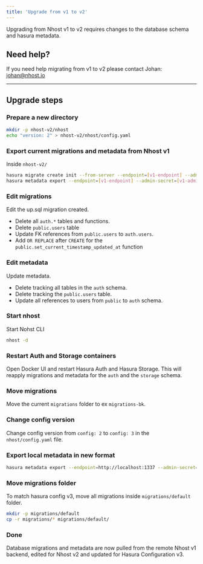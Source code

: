```yaml
---
title: 'Upgrade from v1 to v2'
---
```


Upgrading from Nhost v1 to v2 requires changes to the database schema and hasura metadata.

## Need help?

If you need help migrating from v1 to v2 please contact Johan: johan@nhost.io

---

## Upgrade steps

### Prepare a new directory

```sh
mkdir -p nhost-v2/nhost
echo "version: 2" > nhost-v2/nhost/config.yaml
```

### Export current migrations and metadata from Nhost v1

Inside `nhost-v2/`

```sh
hasura migrate create init --from-server --endpoint=[v1-endpoint] --admin-secret=[v1-admin-secret]
hasura metadata export --endpoint=[v1-endpoint] --admin-secret=[v1-admin-secret]
```

### Edit migrations

Edit the up.sql migration created.

- Delete all `auth.*` tables and functions.
- Delete `public.users` table
- Update FK references from `public.users` to `auth.users`.
- Add `OR REPLACE` after `CREATE` for the `public.set_current_timestamp_updated_at` function

### Edit metadata

Update metadata.

- Delete tracking all tables in the `auth` schema.
- Delete tracking the `public.users` table.
- Update all references to users from `public` to `auth` schema.

### Start nhost

Start Nohst CLI

```sh
nhost -d
```

### Restart Auth and Storage containers

Open Docker UI and restart Hasura Auth and Hasura Storage. This will reapply migrations and metadata for the `auth` and the `storage` schema.

### Move migrations

Move the current `migrations` folder to ex `migrations-bk`.

### Change config version

Change config version from `config: 2` to `config: 3` in the `nhost/config.yaml` file.

### Export local metadata in new format

```sh
hasura metadata export --endpoint=http://localhost:1337 --admin-secret=nhost-admin-secret
```

### Move migrations folder

To match hasura config v3, move all migrations inside `migrations/default` folder.

```sh
mkdir -p migrations/default
cp -r migrations/* migrations/default/
```

### Done

Database migrations and metadata are now pulled from the remote Nhost v1 backend, edited for Nhost v2 and updated for Hasura Configuration v3.
